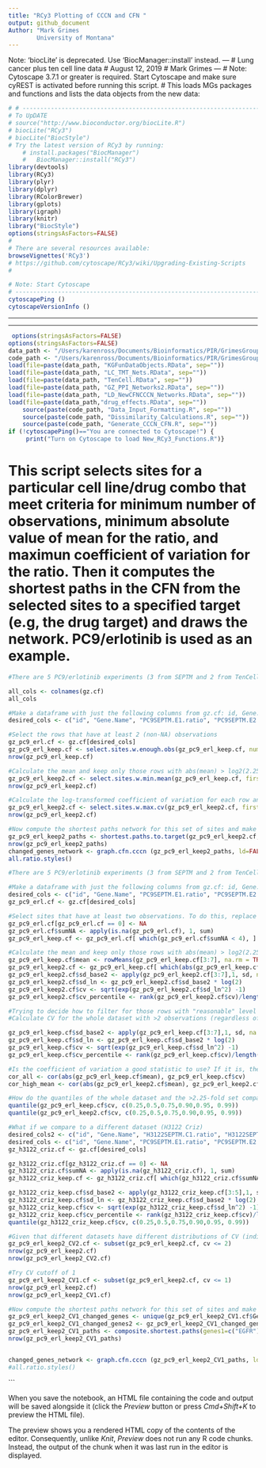 ```yaml
---
title: "RCy3 Plotting of CCCN and CFN "
output: github_document
Author: "Mark Grimes
        University of Montana"
---
```

Note: 'biocLite' is deprecated.
Use 'BiocManager::install' instead.
---
# Lung cancer plus ten cell line data
# August 12, 2019
# Mark Grimes
---
# Note: Cytoscape 3.7.1 or greater is required. Start Cytoscape and make sure cyREST is activated before running this script.
# This loads MGs packages and functions and lists the data objects from the new data:
```r
# # ------------------------------------------------------------------------
# To UpDATE
# source("http://www.bioconductor.org/biocLite.R")
# biocLite("RCy3")
# biocLite("BiocStyle")
# Try the latest version of RCy3 by running:
    # install.packages("BiocManager")
    #   BiocManager::install("RCy3")
library(devtools)
library(RCy3)
library(plyr)
library(dplyr)
library(RColorBrewer)
library(gplots)
library(igraph)
library(knitr)
library("BiocStyle")
options(stringsAsFactors=FALSE)
#
# There are several resources available:
browseVignettes('RCy3')
# https://github.com/cytoscape/RCy3/wiki/Upgrading-Existing-Scripts
# 

# Note: Start Cytoscape
# ------------------------------------------------------------------------
cytoscapePing ()
cytoscapeVersionInfo ()

```
---

---
```r
 options(stringsAsFactors=FALSE)
options(stringsAsFactors=FALSE)
data_path <- "/Users/karenross/Documents/Bioinformatics/PIR/GrimesGroupCollab/TenPTMAnalysis/TenCellLineNetwork-Rfiles2/Rfiles/"
code_path <- "/Users/karenross/Documents/Bioinformatics/PIR/GrimesGroupCollab/PTMs-to-CCCN-and-CFN/"
load(file=paste(data_path, "KGFunDataObjects.RData", sep=""))
load(file=paste(data_path, "LC_TMT_Nets.RData", sep=""))
load(file=paste(data_path, "TenCell.RData", sep=""))
load(file=paste(data_path, "GZ_PPI_Networks2.RData", sep=""))
load(file=paste(data_path, "LD_NewCFNCCCN_Networks.RData", sep=""))
load(file=paste(data_path,"drug_effects.RData", sep=""))
	source(paste(code_path, "Data_Input_Formatting.R", sep=""))
	source(paste(code_path, "Dissimilarity_Calculations.R", sep=""))
	source(paste(code_path, "Generate_CCCN_CFN.R", sep=""))
if (!cytoscapePing()=="You are connected to Cytoscape!") {
     print("Turn on Cytoscape to load New_RCy3_Functions.R")}

```

# This script selects sites for a particular cell line/drug combo that meet criteria for minimum number of observations, minimum absolute value of mean for the ratio, and maximun coefficient of variation for the ratio. Then it computes the shortest paths in the CFN from the selected sites to a specified target (e.g, the drug target) and draws the network. PC9/erlotinib is used as an example.  

```r
#There are 5 PC9/erlotinib experiments (3 from SEPTM and 2 from TenCellLines). Select sites that (i) have observed values in at least two experiments; (ii) have mean change of at least 2.25-fold; (iii) have a "small" standard deviation. Calculate the coefficient of variation for log-transformed data (https://en.wikipedia.org/wiki/Coefficient_of_variation). Select sites with CV<=1.

all_cols <- colnames(gz.cf)
all_cols

#Make a dataframe with just the following columns from gz.cf: id, Gene.Name and the 5 PC9/Erlotinib data columns
desired_cols <- c("id", "Gene.Name", "PC9SEPTM.E1.ratio", "PC9SEPTM.E2.ratio", "PC9SEPTM.E3.ratio", "PC9_Erlotinib.1Ratio", "PC9_ErlotinibRatio")

#Select the rows that have at least 2 (non-NA) observations
gz_pc9_erl.cf <- gz.cf[desired_cols]
gz_pc9_erl_keep.cf <- select.sites.w.enough.obs(gz_pc9_erl_keep.cf, num_rep = 5, min_obs = 2)
nrow(gz_pc9_erl_keep.cf)

#Calculate the mean and keep only those rows with abs(mean) > log2(2.25)
gz_pc9_erl_keep2.cf <- select.sites.w.min.mean(gz_pc9_erl_keep.cf, first_rep = 3, num_rep = 5, min_mean = 2.25)
nrow(gz_pc9_erl_keep2.cf)

#Calculate the log-transformed coefficient of variation for each row and keep only rows with CV <=1
gz_pc9_erl_keep2.cf <- select.sites.w.max.cv(gz_pc9_erl_keep2.cf, first_rep = 3, num_rep =5, max_cv = 1)
nrow(gz_pc9_erl_keep2.cf)

#Now compute the shortest paths network for this set of sites and make Cytoscape graph.
gz_pc9_erl_keep2_paths <- shortest.paths.to.target(gz_pc9_erl_keep2.cf, target = "EGFR")
nrow(gz_pc9_erl_keep2_paths)
changed_genes_network <- graph.cfn.cccn (gz_pc9_erl_keep2_paths, ld=FALSE, gz=TRUE, only.cfn=TRUE)
all.ratio.styles()


```  


```r
#There are 5 PC9/erlotinib experiments (3 from SEPTM and 2 from TenCellLines). Select sites that (i) have observed values in at least two experiments; (ii) have mean change of at least 2.25-fold; (iii) have a "small" standard deviation. Calculate the coefficient of variation for log-transformed data (https://en.wikipedia.org/wiki/Coefficient_of_variation). Look at the distribution and decide what is "small".

#Make a dataframe with just the following columns from gz.cf: id, Gene.Name and the 5 PC9/Erlotinib data columns
desired_cols <- c("id", "Gene.Name", "PC9SEPTM.E1.ratio", "PC9SEPTM.E2.ratio", "PC9SEPTM.E3.ratio", "PC9_Erlotinib.1Ratio", "PC9_ErlotinibRatio")
gz_pc9_erl.cf <- gz.cf[desired_cols]

#Select sites that have at least two observations. To do this, replace 0's with NA and find rows where sum of NAs is less than 4.
gz_pc9_erl.cf[gz_pc9_erl.cf == 0] <- NA
gz_pc9_erl.cf$sumNA <- apply(is.na(gz_pc9_erl.cf), 1, sum)
gz_pc9_erl_keep.cf <- gz_pc9_erl.cf[ which(gz_pc9_erl.cf$sumNA < 4), ]

#Calculate the mean and keep only those rows with abs(mean) > log2(2.25); calculate the coefficient of variation for each row and the percentile of the coefficient of variation
gz_pc9_erl_keep.cf$mean <- rowMeans(gz_pc9_erl_keep.cf[3:7], na.rm = TRUE)
gz_pc9_erl_keep2.cf <- gz_pc9_erl_keep.cf[ which(abs(gz_pc9_erl_keep.cf$mean) > log2(2.25)), ]
gz_pc9_erl_keep2.cf$sd_base2 <- apply(gz_pc9_erl_keep2.cf[3:7],1, sd, na.rm = TRUE)
gz_pc9_erl_keep2.cf$sd_ln <- gz_pc9_erl_keep2.cf$sd_base2 * log(2)
gz_pc9_erl_keep2.cf$cv <- sqrt(exp(gz_pc9_erl_keep2.cf$sd_ln^2) -1)
gz_pc9_erl_keep2.cf$cv_percentile <- rank(gz_pc9_erl_keep2.cf$cv)/length(gz_pc9_erl_keep2.cf$cv)

#Trying to decide how to filter for those rows with "reasonable" level of inter-replicate variation. 
#Calculate CV for the whole dataset with >2 observations (regardless of the mean)

gz_pc9_erl_keep.cf$sd_base2 <- apply(gz_pc9_erl_keep.cf[3:7],1, sd, na.rm = TRUE)
gz_pc9_erl_keep.cf$sd_ln <- gz_pc9_erl_keep.cf$sd_base2 * log(2)
gz_pc9_erl_keep.cf$cv <- sqrt(exp(gz_pc9_erl_keep.cf$sd_ln^2) -1)
gz_pc9_erl_keep.cf$cv_percentile <- rank(gz_pc9_erl_keep.cf$cv)/length(gz_pc9_erl_keep.cf$cv)

#Is the coefficient of variation a good statistic to use? If it is, there should not be a significant correlation between the mean and the CV
cor_all <- cor(abs(gz_pc9_erl_keep.cf$mean), gz_pc9_erl_keep.cf$cv)
cor_high_mean <- cor(abs(gz_pc9_erl_keep2.cf$mean), gz_pc9_erl_keep2.cf$cv)

#How do the quantiles of the whole dataset and the >2.25-fold set compare?
quantile(gz_pc9_erl_keep.cf$cv, c(0.25,0.5,0.75,0.90,0.95, 0.99))
quantile(gz_pc9_erl_keep2.cf$cv, c(0.25,0.5,0.75,0.90,0.95, 0.99))

#What if we compare to a different dataset (H3122 Criz)
desired_cols2 <- c("id", "Gene.Name", "H3122SEPTM.C1.ratio", "H3122SEPTM.C2.ratio", "H3122SEPTM.C3.ratio")
desired_cols <- c("id", "Gene.Name", "PC9SEPTM.E1.ratio", "PC9SEPTM.E2.ratio", "PC9SEPTM.E3.ratio", "PC9_Erlotinib.1Ratio", "PC9_ErlotinibRatio")
gz_h3122_criz.cf <- gz.cf[desired_cols]

gz_h3122_criz.cf[gz_h3122_criz.cf == 0] <- NA
gz_h3122_criz.cf$sumNA <- apply(is.na(gz_h3122_criz.cf), 1, sum)
gz_h3122_criz_keep.cf <- gz_h3122_criz.cf[ which(gz_h3122_criz.cf$sumNA < 2), ]

gz_h3122_criz_keep.cf$sd_base2 <- apply(gz_h3122_criz_keep.cf[3:5],1, sd, na.rm = TRUE)
gz_h3122_criz_keep.cf$sd_ln <- gz_h3122_criz_keep.cf$sd_base2 * log(2)
gz_h3122_criz_keep.cf$cv <- sqrt(exp(gz_h3122_criz_keep.cf$sd_ln^2) -1)
gz_h3122_criz_keep.cf$cv_percentile <- rank(gz_h3122_criz_keep.cf$cv)/length(gz_h3122_criz_keep.cf$cv)
quantile(gz_h3122_criz_keep.cf$cv, c(0.25,0.5,0.75,0.90,0.95, 0.99))

#Given that different datasets have different distributions of CV (indicating that noise levels vary), it would be better to use a numerical cutoff for CV--try 2.
gz_pc9_erl_keep2_CV2.cf <- subset(gz_pc9_erl_keep2.cf, cv <= 2)
nrow(gz_pc9_erl_keep2.cf)
nrow(gz_pc9_erl_keep2_CV2.cf)

#Try CV cutoff of 1
gz_pc9_erl_keep2_CV1.cf <- subset(gz_pc9_erl_keep2.cf, cv <= 1)
nrow(gz_pc9_erl_keep2.cf)
nrow(gz_pc9_erl_keep2_CV1.cf)

#Now compute the shortest paths network for this set of sites and make Cytoscape graph.
gz_pc9_erl_keep2_CV1_changed_genes <- unique(gz_pc9_erl_keep2_CV1.cf$Gene.Name)
gz_pc9_erl_keep2_CV1_changed_genes2 <- gz_pc9_erl_keep2_CV1_changed_genes[gz_pc9_erl_keep2_CV1_changed_genes %in% gzallt.gene.key$Gene.Name]
gz_pc9_erl_keep2_CV1_paths <- composite.shortest.paths(genes1=c("EGFR"), gz_pc9_erl_keep2_CV1_changed_genes2, exclude="", network=gzalltgene.physical.cfn.merged)
nrow(gz_pc9_erl_keep2_CV1_paths)


changed_genes_network <- graph.cfn.cccn (gz_pc9_erl_keep2_CV1_paths, ld=FALSE, gz=TRUE, only.cfn=TRUE)
#all.ratio.styles()


```  
```

When you save the notebook, an HTML file containing the code and output will be saved alongside it (click the *Preview* button or press *Cmd+Shift+K* to preview the HTML file). 

The preview shows you a rendered HTML copy of the contents of the editor. Consequently, unlike *Knit*, *Preview* does not run any R code chunks. Instead, the output of the chunk when it was last run in the editor is displayed.

